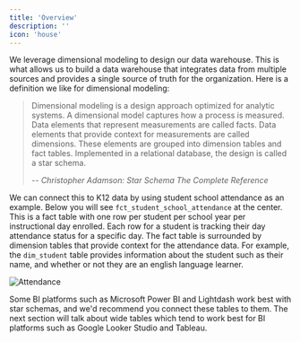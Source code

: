 ```yaml
---
title: 'Overview'
description: ''
icon: 'house'
---
```


We leverage dimensional modeling to design our data warehouse. This is what allows us to build a data warehouse that integrates data from multiple sources and provides a single source of truth for the organization. Here is a definition we like for dimensional modeling:

> Dimensional modeling is a design approach optimized for analytic systems. A dimensional model captures how a process is measured. Data elements that represent measurements are called facts. Data elements that provide context for measurements are called dimensions. These elements are grouped into dimension tables and fact tables. Implemented in a relational database, the design is called a star schema.
> 
> -- <cite>Christopher Adamson: Star Schema The Complete Reference</cite>

We can connect this to K12 data by using student school attendance as an example. Below you will see `fct_student_school_attendance` at the center. This is a fact table with one row per student per school year per instructional day enrolled. Each row for a student is tracking their day attendance status for a specific day. The fact table is surrounded by dimension tables that provide context for the attendance data. For example, the `dim_student` table provides information about the student such as their name, and whether or not they are an english language learner.

<img
  className="block"
  src="/images/attendance.png"
  alt="Attendance"
/>

Some BI platforms such as Microsoft Power BI and Lightdash work best with star schemas, and we'd recommend you connect these tables to them. The next section will talk about wide tables which tend to work best for BI platforms such as Google Looker Studio and Tableau.

